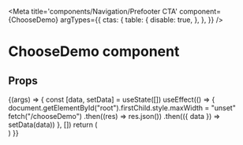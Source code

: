 
<Meta
  title='components/Navigation/Prefooter CTA'
  component={ChooseDemo}
  argTypes={{
    ctas: {
      table: {
        disable: true,
      },
    },
  }}
/>

# ChooseDemo component

## Props

<Props of={ChooseDemo} />

<Preview>
  <Story name='Prefooter CTA'>
    {(args) => {
      const [data, setData] = useState([])
      useEffect(() => {
        document.getElementById("root").firstChild.style.maxWidth = "unset"
        fetch("/chooseDemo")
          .then((res) => res.json())
          .then(({ data }) => setData(data))
      }, [])
      return (
        <div className='bg-navy-800 pb-4'>
          <ChooseDemo
            title={args.title || data.title}
            description={args.description || data.description}
            ctas={data.ctas}
          />
        </div>
      )
    }}
  </Story>
</Preview>
